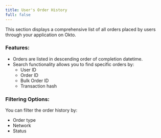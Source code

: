 ```yaml
---
title: User's Order History
full: false
---
```


This section displays a comprehensive list of all orders placed by users through your application on Okto.

### **Features:**

* Orders are listed in descending order of completion datetime.  
* Search functionality allows you to find specific orders by:  
  * User ID  
  * Order ID  
  * Bulk Order ID  
  * Transaction hash

### **Filtering Options:**

You can filter the order history by:

* Order type  
* Network  
* Status
